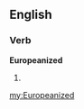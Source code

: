 ==English==

===Verb===
'''Europeanized'''

# {{present participle of|[[Europeanize]]}}

[[my:Europeanized]]